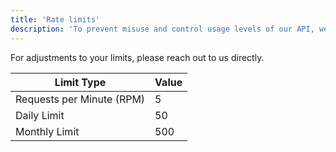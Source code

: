 ```yaml
---
title: 'Rate limits'
description: 'To prevent misuse and control usage levels of our API, we have established limits on the amount an organization can access the ParDocs API.'
---
```


For adjustments to your limits, please reach out to us directly.

| Limit Type                 | Value |
|----------------------------|-------|
| Requests per Minute (RPM)  | 5    |
| Daily Limit                | 50   |
| Monthly Limit              | 500  |
